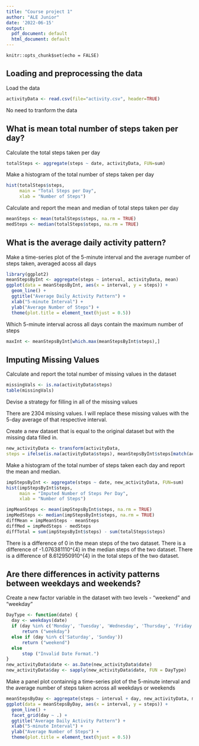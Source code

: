 ---
title: "Course project 1"
author: "ALE Junior"
date: '2022-06-15'
output:
  pdf_document: default
  html_document: default
---
```{hide code}
knitr::opts_chunk$set(echo = FALSE)
```


## Loading and preprocessing the data
 Load the data

```{r load data}
activityData <- read.csv(file="activity.csv", header=TRUE)
```

 No need to tranform the data

## What is mean total number of steps taken per day?
 Calculate the total steps taken per day
 
```{r, echo=TRUE}
totalSteps <- aggregate(steps ~ date, activityData, FUN=sum)
```

 Make a histogram of the total number of steps taken per day
 
```{r, echo=TRUE}
hist(totalSteps$steps,
     main = "Total Steps per Day",
     xlab = "Number of Steps")
```

 Calculate and report the mean and median of total steps taken per day
 
```{r, echo=TRUE}
meanSteps <- mean(totalSteps$steps, na.rm = TRUE)
medSteps <- median(totalSteps$steps, na.rm = TRUE)
```

## What is the average daily activity pattern?

 Make a time-series plot of the 5-minute interval and the average number of steps taken, averaged acoss all days
 
```{r, echo=TRUE}
library(ggplot2)
meanStepsByInt <- aggregate(steps ~ interval, activityData, mean)
ggplot(data = meanStepsByInt, aes(x = interval, y = steps)) +
  geom_line() +
  ggtitle("Average Daily Activity Pattern") +
  xlab("5-minute Interval") +
  ylab("Average Number of Steps") +
  theme(plot.title = element_text(hjust = 0.5))
```

 Which 5-minute interval across all days contain the maximum number of steps
```{r, echo=TRUE}
maxInt <- meanStepsByInt[which.max(meanStepsByInt$steps),]
```

## Imputing Missing Values

 Calculate and report the total number of missing values in the dataset
 
```{r, echo=TRUE}
missingVals <- is.na(activityData$steps)
table(missingVals)
```

 Devise a strategy for filling in all of the missing values

There are 2304 missing values. I will replace these missing values with the 5-day average of that respective interval.

 Create a new dataset that is equal to the original dataset but with the missing data filled in.
 
```{r, echo=TRUE}
new_activityData <- transform(activityData,
steps = ifelse(is.na(activityData$steps), meanStepsByInt$steps[match(activityData$interval, meanStepsByInt$interval)], activityData$steps))
```

 Make a histogram of the total number of steps taken each day and report the mean and median.
 
```{r, echo=TRUE}
impStepsByInt <- aggregate(steps ~ date, new_activityData, FUN=sum)
hist(impStepsByInt$steps,
     main = "Imputed Number of Steps Per Day",
     xlab = "Number of Steps")

impMeanSteps <- mean(impStepsByInt$steps, na.rm = TRUE)
impMedSteps <- median(impStepsByInt$steps, na.rm = TRUE)
diffMean = impMeanSteps - meanSteps
diffMed = impMedSteps - medSteps
diffTotal = sum(impStepsByInt$steps) - sum(totalSteps$steps)
```

There is a difference of 0 in the mean steps of the two dataset. There is a difference of -1.076381110^{4} in the median steps of the two dataset. There is a difference of 8.612950910^{4} in the total steps of the two dataset.

## Are there differences in activity patterns between weekdays and weekends?

 Create a new factor variable in the dataset with two levels - "weekend" and "weekday"
 
```{r, echo=TRUE}
DayType <- function(date) {
  day <- weekdays(date)
  if (day %in% c('Monday', 'Tuesday', 'Wednesday', 'Thursday', 'Friday'))
      return ("weekday")
  else if (day %in% c('Saturday', 'Sunday'))
      return ("weekend")
  else
      stop ("Invalid Date Format.")
}
new_activityData$date <- as.Date(new_activityData$date)
new_activityData$day <- sapply(new_activityData$date, FUN = DayType)
```

 Make a panel plot containnig a time-series plot of the 5-minute interval and the average number of steps taken across all weekdays or weekends

```{r, echo=TRUE}
meanStepsByDay <- aggregate(steps ~ interval + day, new_activityData, mean)
ggplot(data = meanStepsByDay, aes(x = interval, y = steps)) + 
  geom_line() +
  facet_grid(day ~ .) +
  ggtitle("Average Daily Activity Pattern") +
  xlab("5-minute Interval") +
  ylab("Average Number of Steps") +
  theme(plot.title = element_text(hjust = 0.5))
```
